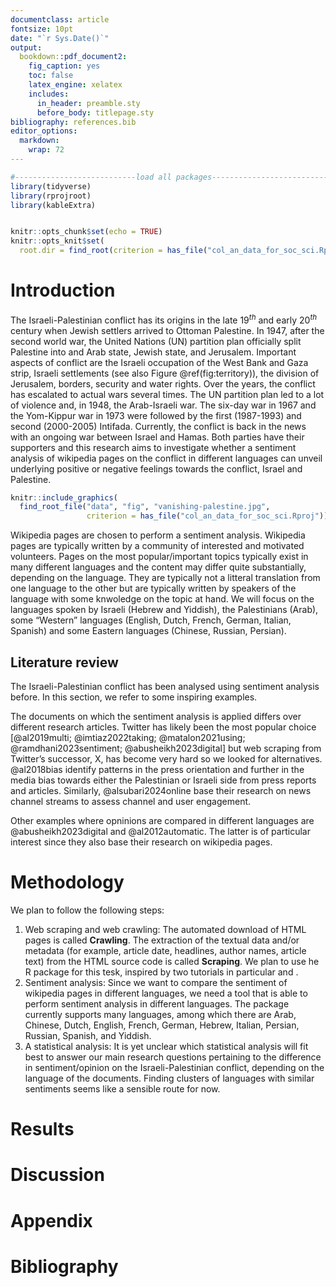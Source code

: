 ```yaml
---
documentclass: article
fontsize: 10pt
date: "`r Sys.Date()`"
output: 
  bookdown::pdf_document2: 
    fig_caption: yes
    toc: false
    latex_engine: xelatex
    includes:
      in_header: preamble.sty
      before_body: titlepage.sty
bibliography: references.bib  
editor_options: 
  markdown: 
    wrap: 72
---
```


```r
#---------------------------load all packages----------------------------------#
library(tidyverse)
library(rprojroot)
library(kableExtra)


knitr::opts_chunk$set(echo = TRUE)
knitr::opts_knit$set(
  root.dir = find_root(criterion = has_file("col_an_data_for_soc_sci.Rproj")))
```

# Introduction

The Israeli-Palestinian conflict has its origins in the late 19$^{th}$ and early 20$^{th}$ century when Jewish settlers arrived to Ottoman Palestine. In 1947, after the second world war, the United Nations (UN) partition plan officially split Palestine into and Arab state, Jewish state, and Jerusalem. Important aspects of conflict are the Israeli occupation of the West Bank and Gaza strip, Israeli settlements (see also Figure \@ref(fig:territory)), the division of Jerusalem, borders, security and water rights. Over the years, the conflict has escalated to actual wars several times. The UN partition plan led to a lot of violence and, in 1948, the Arab-Israeli war. The six-day war in 1967 and the Yom-Kippur war in 1973 were followed by the first (1987-1993) and second (2000-2005) Intifada. Currently, the conflict is back in the news with an ongoing war between Israel and Hamas. Both parties have their supporters and this research aims to investigate whether a sentiment analysis of wikipedia pages on the conflict in different languages can unveil underlying positive or negative feelings towards the conflict, Israel and Palestine.

```r
knitr::include_graphics(
  find_root_file("data", "fig", "vanishing-palestine.jpg",
                 criterion = has_file("col_an_data_for_soc_sci.Rproj")))
```

Wikipedia pages are chosen to perform a sentiment analysis. Wikipedia pages are typically written by a community of interested and motivated volunteers. Pages on the most popular/important topics typically exist in many different languages and the content may differ quite substantially, depending on the language. They are typically not a litteral translation from one language to the other but are typically written by speakers of the language with some knwoledge on the topic at hand. We will focus on the languages spoken by Israeli (Hebrew and Yiddish), the Palestinians (Arab), some "Western" languages (English, Dutch, French, German, Italian, Spanish) and some Eastern languages (Chinese, Russian, Persian).

## Literature review

The Israeli-Palestinian conflict has been analysed using sentiment analysis before. In this section, we refer to some inspiring examples. 

The documents on which the sentiment analysis is applied differs over different research articles.  Twitter has likely been the most popular choice [@al2019multi; @imtiaz2022taking; @matalon2021using; @ramdhani2023sentiment; @abusheikh2023digital] but web scraping from Twitter's successor, X, has become very hard so we looked for alternatives.
@al2018bias identify patterns in the press orientation and further in the media bias towards either the Palestinian or Israeli side from press reports and articles.
Similarly, @alsubari2024online base their research on news channel streams to assess channel and user engagement. 

Other examples where opninions are compared in different languages are @abusheikh2023digital and @al2012automatic. The latter is of particular interest since they also base their research on wikipedia pages. 

# Methodology


We plan to follow the following steps:

1. Web scraping and web crawling: The automated download of HTML pages is called **Crawling**. The extraction of the textual data and/or metadata (for example, article date, headlines, author names, article text) from the HTML source code is called **Scraping**. We plan to use he R package [\underline{rvest}](https://cran.r-project.org/web/packages/rvest/index.html) for this tesk, inspired by two tutorials in particular [\underline{here}](https://ghanadatastuff.com/post/webscraping_wikipedia/) and [\underline{here}](https://github.com/tm4ss/tm4ss.github.io/blob/master/Tutorial_1_Web_scraping.Rmd). 
2. Sentiment analysis: Since we want to compare the sentiment of wikipedia pages in different languages, we need a tool that is able to perform sentiment analysis in different languages. The [\underline{Syuzhet}](https://cran.r-project.org/web/packages/syuzhet/vignettes/syuzhet-vignette.html) package currently supports many languages, among which there are Arab, Chinese, Dutch, English, French, German, Hebrew, Italian, Persian, Russian, Spanish, and Yiddish.
3. A statistical analysis: It is yet unclear which statistical analysis will fit best to answer our main research questions pertaining to the difference in sentiment/opinion on the Israeli-Palestinian conflict, depending on the language of the documents. Finding clusters of languages with similar sentiments seems like a sensible route for now.

# Results

# Discussion

\clearpage

\appendix

# Appendix


# Bibliography

